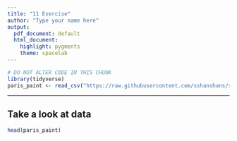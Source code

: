 ```yaml
---
title: "11 Exercise"
author: "Type your name here"
output:
  pdf_document: default
  html_document:
    highlight: pygments
    theme: spacelab
---
```


```r
# DO NOT ALTER CODE IN THIS CHUNK
library(tidyverse)
paris_paint <- read_csv("https://raw.githubusercontent.com/sshanshans/stat140/master/data/paris_paintings.csv", na = c("n/a", "", "NA"))
```

* * *
## Take a look at data
```r
head(paris_paint)
```
